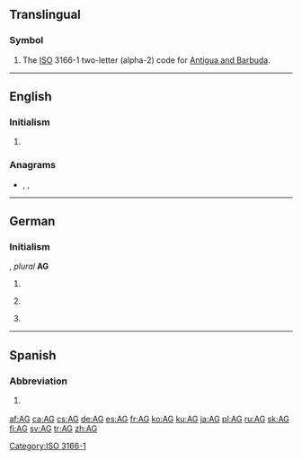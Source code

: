 {{also|Appendix:Variations of "ag"}}
==Translingual==

===Symbol===
{{head|mul|symbol}}
# The [[ISO]] 3166-1 two-letter (alpha-2) code for [[Antigua and Barbuda]].

[[Category:ISO 3166-1]]

----

==English==

===Initialism===
{{rfc-header|Initialism}}
{{en-initialism}}

# {{initialism of|attorney general|Attorney General|lang=en}}

===Anagrams===
* {{l|en|GA}}, {{l|en|Ga}}, {{l|en|Ga.}}

----

==German==

===Initialism===
{{rfc-header|Initialism}}
{{head|de|initialism}}, ''plural'' '''AG'''

# {{initialism of|Aktiengesellschaft|lang=de}} {{gloss|corporation}} {{g|f}}
# {{initialism of|Amtsgericht|lang=de}} {{g|n}}
# {{initialism of|Arbeitsgemeinschaft|lang=de}} {{g|f}}

----

==Spanish==

===Abbreviation===
{{rfc-header|Abbreviation}}
{{head|es|abbreviation}}

# {{abbreviation of|Aguascalientes|lang=es}} {{gloss|Mexican state}}

[[af:AG]]
[[ca:AG]]
[[cs:AG]]
[[de:AG]]
[[es:AG]]
[[fr:AG]]
[[ko:AG]]
[[ku:AG]]
[[ja:AG]]
[[pl:AG]]
[[ru:AG]]
[[sk:AG]]
[[fi:AG]]
[[sv:AG]]
[[tr:AG]]
[[zh:AG]]